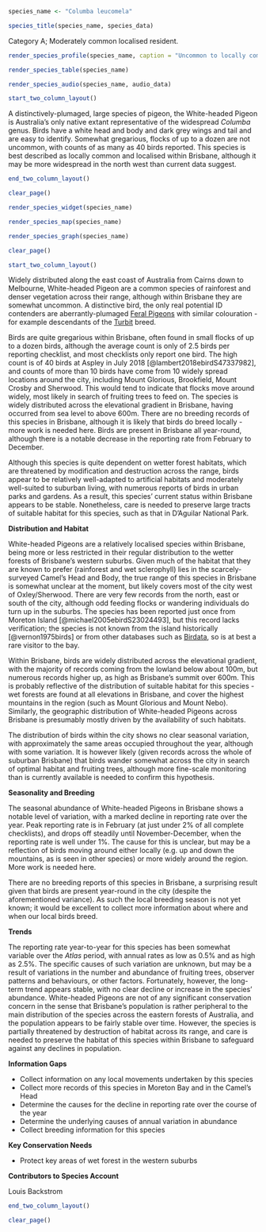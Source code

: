 ```r
species_name <- "Columba leucomela"
```

```r
species_title(species_name, species_data)
```

Category A; Moderately common localised resident.

```r
render_species_profile(species_name, caption = "Uncommon to locally common resident of rainforest and wetter forest regions in the west of the city. More records toward the start of the year, with reporting rate declining from February onward, reasons unclear. Not of conservation concern.")
```

```r
render_species_table(species_name)
```

```r
render_species_audio(species_name, audio_data)
```

```r
start_two_column_layout()
```

A distinctively-plumaged, large species of pigeon, the White-headed Pigeon is Australia's only native extant representative of the widespread _Columba_ genus. Birds have a white head and body and dark grey wings and tail and are easy to identify. Somewhat gregarious, flocks of up to a dozen are not uncommon, with counts of as many as 40 birds reported. This species is best described as locally common and localised within Brisbane, although it may be more widespread in the north west than current data suggest.

```r
end_two_column_layout()
```

```r
clear_page()
```

```r
render_species_widget(species_name)
```

```r
render_species_map(species_name)
```

```r
render_species_graph(species_name)
```

```r
clear_page()
```

```r
start_two_column_layout()
```

Widely distributed along the east coast of Australia from Cairns down to Melbourne, White-headed Pigeon are a common species of rainforest and denser vegetation across their range, although within Brisbane they are somewhat uncommon. A distinctive bird, the only real potential ID contenders are aberrantly-plumaged [Feral Pigeons](#rock-dove-columba-livia) with similar colouration - for example descendants of the [Turbit](https://en.wikipedia.org/wiki/Turbit) breed.

Birds are quite gregarious within Brisbane, often found in small flocks of up to a dozen birds, although the average count is only of 2.5 birds per reporting checklist, and most checklists only report one bird. The high count is of 40 birds at Aspley in July 2018 [@lambert2018ebirdS47337982], and counts of more than 10 birds have come from 10 widely spread locations around the city, including Mount Glorious, Brookfield, Mount Crosby and Sherwood. This would tend to indicate that flocks move around widely, most likely in search of fruiting trees to feed on. The species is widely distributed across the elevational gradient in Brisbane, having occurred from sea level to above 600m. There are no breeding records of this species in Brisbane, although it is likely that birds do breed locally - more work is needed here. Birds are present in Brisbane all year-round, although there is a notable decrease in the reporting rate from February to December.

Although this species is quite dependent on wetter forest habitats, which are threatened by modification and destruction across the range, birds appear to be relatively well-adapted to artificial habitats and moderately well-suited to suburban living, with numerous reports of birds in urban parks and gardens. As a result, this species' current status within Brisbane appears to be stable. Nonetheless, care is needed to preserve large tracts of suitable habitat for this species, such as that in D'Aguilar National Park.

**Distribution and Habitat**

White-headed Pigeons are a relatively localised species within Brisbane, being more or less restricted in their regular distribution to the wetter forests of Brisbane's western suburbs. Given much of the habitat that they are known to prefer (rainforest and wet sclerophyll) lies in the scarcely-surveyed Camel's Head and Body, the true range of this species in Brisbane is somewhat unclear at the moment, but likely covers most of the city west of Oxley/Sherwood. There are very few records from the north, east or south of the city, although odd feeding flocks or wandering individuals do turn up in the suburbs. The species has been reported just once from Moreton Island [@michael2005ebirdS23024493], but this record lacks verification; the species is not known from the island historically [@vernon1975birds] or from other databases such as [Birdata](https://birdata.birdlife.org.au/), so is at best a rare visitor to the bay.

Within Brisbane, birds are widely distributed across the elevational gradient, with the majority of records coming from the lowland below about 100m, but numerous records higher up, as high as Brisbane's summit over 600m. This is probably reflective of the distribution of suitable habitat for this species - wet forests are found at all elevations in Brisbane, and cover the highest mountains in the region (such as Mount Glorious and Mount Nebo). Similarly, the geographic distribution of White-headed Pigeons across Brisbane is presumably mostly driven by the availability of such habitats.

The distribution of birds within the city shows no clear seasonal variation, with approximately the same areas occupied throughout the year, although with some variation. It is however likely (given records across the whole of suburban Brisbane) that birds wander somewhat across the city in search of optimal habitat and fruiting trees, although more fine-scale monitoring than is currently available is needed to confirm this hypothesis.

**Seasonality and Breeding**

The seasonal abundance of White-headed Pigeons in Brisbane shows a notable level of variation, with a marked decline in reporting rate over the year. Peak reporting rate is in February (at just under 2% of all complete checklists), and drops off steadily until November-December, when the reporting rate is well under 1%. The cause for this is unclear, but may be a reflection of birds moving around either locally (e.g. up and down the mountains, as is seen in other species) or more widely around the region. More work is needed here.

There are no breeding reports of this species in Brisbane, a surprising result given that birds are present year-round in the city (despite the aforementioned variance). As such the local breeding season is not yet known; it would be excellent to collect more information about where and when our local birds breed.

**Trends**

The reporting rate year-to-year for this species has been somewhat variable over the _Atlas_ period, with annual rates as low as 0.5% and as high as 2.5%. The specific causes of such variation are unknown, but may be a result of variations in the number and abundance of fruiting trees, observer patterns and behaviours, or other factors. Fortunately, however, the long-term trend appears stable, with no clear decline or increase in the species' abundance. White-headed Pigeons are not of any significant conservation concern in the sense that Brisbane’s population is rather peripheral to the main distribution of the species across the eastern forests of Australia, and the population appears to be fairly stable over time. However, the species is partially threatened by destruction of habitat across its range, and care is needed to preserve the habitat of this species within Brisbane to safeguard against any declines in population.

**Information Gaps**

- Collect information on any local movements undertaken by this species
- Collect more records of this species in Moreton Bay and in the Camel's Head
- Determine the causes for the decline in reporting rate over the course of the year
- Determine the underlying causes of annual variation in abundance
- Collect breeding information for this species

**Key Conservation Needs**

- Protect key areas of wet forest in the western suburbs

**Contributors to Species Account**

Louis Backstrom 



```r
end_two_column_layout()
```

```r
clear_page()
```

